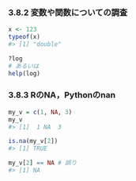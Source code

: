 ### 3.8.2 変数や関数についての調査

```r
x <- 123
typeof(x)
#> [1] "double"
```

```r
?log
# あるいは
help(log)
```

### 3.8.3 RのNA，Pythonのnan

```r
my_v = c(1, NA, 3)
my_v
#> [1]  1 NA  3
```

```r
is.na(my_v[2])
#> [1] TRUE

my_v[2] == NA # 誤り
#> [1] NA
```


